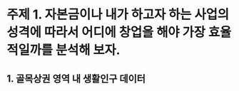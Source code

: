 # 주제 1. 자본금이나 내가 하고자 하는 사업의 성격에 따라서 어디에 창업을 해야 가장 효율적일까를 분석해 보자.

## 1. 골목상권 영역 내 생활인구 데이터

```r

```
